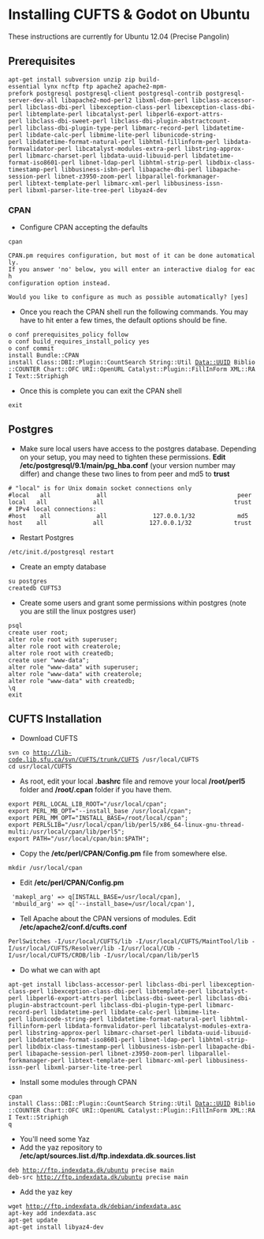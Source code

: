 = Installing CUFTS & Godot on Ubuntu =
These instructions are currently for Ubuntu 12.04 (Precise Pangolin)
== Prerequisites ==
 apt-get install subversion unzip zip build-essential lynx ncftp ftp apache2 apache2-mpm-prefork postgresql postgresql-client postgresql-contrib postgresql-server-dev-all libapache2-mod-perl2 libxml-dom-perl libclass-accessor-perl libclass-dbi-perl libexception-class-perl libexception-class-dbi-perl libtemplate-perl libcatalyst-perl libperl6-export-attrs-perl libclass-dbi-sweet-perl libclass-dbi-plugin-abstractcount-perl libclass-dbi-plugin-type-perl libmarc-record-perl libdatetime-perl libdate-calc-perl libmime-lite-perl libunicode-string-perl libdatetime-format-natural-perl libhtml-fillinform-perl libdata-formvalidator-perl libcatalyst-modules-extra-perl libstring-approx-perl libmarc-charset-perl libdata-uuid-libuuid-perl libdatetime-format-iso8601-perl libnet-ldap-perl libhtml-strip-perl libdbix-class-timestamp-perl libbusiness-isbn-perl libapache-dbi-perl libapache-session-perl libnet-z3950-zoom-perl libparallel-forkmanager-perl libtext-template-perl libmarc-xml-perl libbusiness-issn-perl libxml-parser-lite-tree-perl libyaz4-dev
=== CPAN ===
* Configure CPAN accepting the defaults
 cpan

 CPAN.pm requires configuration, but most of it can be done automatically.
 If you answer 'no' below, you will enter an interactive dialog for each
 configuration option instead.

 Would you like to configure as much as possible automatically? [yes] 
* Once you reach the CPAN shell run the following commands.  You may have to hit enter a few times, the default options should be fine.
 o conf prerequisites_policy follow
 o conf build_requires_install_policy yes
 o conf commit
 install Bundle::CPAN
 install Class::DBI::Plugin::CountSearch String::Util Data::UUID Biblio::COUNTER Chart::OFC URI::OpenURL Catalyst::Plugin::FillInForm XML::RAI Text::Striphigh  
* Once this is complete you can exit the CPAN shell
 exit
== Postgres ==
* Make sure local users have access to the postgres database.  Depending on your setup, you may need to tighten these permissions.  '''Edit /etc/postgresql/9.1/main/pg_hba.conf''' (your version number may differ) and change these two lines to from peer and md5 to '''trust'''
 # "local" is for Unix domain socket connections only
 #local   all             all                                     peer
 local   all             all                                     trust
 # IPv4 local connections:
 #host    all             all             127.0.0.1/32            md5
 host    all             all             127.0.0.1/32            trust
* Restart Postgres
 /etc/init.d/postgresql restart
* Create an empty database
 su postgres
 createdb CUFTS3
* Create some users and grant some permissions within postgres (note you are still the linux postgres user)
 psql
 create user root;
 alter role root with superuser;
 alter role root with createrole;
 alter role root with createdb;
 create user "www-data";
 alter role "www-data" with superuser;
 alter role "www-data" with createrole;
 alter role "www-data" with createdb;
 \q
 exit
==  CUFTS Installation ==
* Download CUFTS 
 svn co http://lib-code.lib.sfu.ca/svn/CUFTS/trunk/CUFTS /usr/local/CUFTS
 cd usr/local/CUFTS

* As root, edit your local '''.bashrc''' file and remove your local '''/root/perl5''' folder and '''/root/.cpan''' folder if you have them.
 export PERL_LOCAL_LIB_ROOT="/usr/local/cpan";
 export PERL_MB_OPT="--install_base /usr/local/cpan";
 export PERL_MM_OPT="INSTALL_BASE=/root/local/cpan";
 export PERL5LIB="/usr/local/cpan/lib/perl5/x86_64-linux-gnu-thread-multi:/usr/local/cpan/lib/perl5";
 export PATH="/usr/local/cpan/bin:$PATH";
* Copy the '''/etc/perl/CPAN/Config.pm''' file from somewhere else.
 mkdir /usr/local/cpan
* Edit  '''/etc/perl/CPAN/Config.pm'''
  'makepl_arg' => q[INSTALL_BASE=/usr/local/cpan],
  'mbuild_arg' => q['--install_base=/usr/local/cpan'],
* Tell Apache about the CPAN versions of modules.  Edit '''/etc/apache2/conf.d/cufts.conf''' 
 PerlSwitches -I/usr/local/CUFTS/lib -I/usr/local/CUFTS/MaintTool/lib -I/usr/local/CUFTS/Resolver/lib -I/usr/local/CUb -I/usr/local/CUFTS/CRDB/lib -I/usr/local/cpan/lib/perl5
* Do what we can with apt
 apt-get install libclass-accessor-perl libclass-dbi-perl libexception-class-perl libexception-class-dbi-perl libtemplate-perl libcatalyst-perl libperl6-export-attrs-perl libclass-dbi-sweet-perl libclass-dbi-plugin-abstractcount-perl libclass-dbi-plugin-type-perl libmarc-record-perl libdatetime-perl libdate-calc-perl libmime-lite-perl libunicode-string-perl libdatetime-format-natural-perl libhtml-fillinform-perl libdata-formvalidator-perl libcatalyst-modules-extra-perl libstring-approx-perl libmarc-charset-perl libdata-uuid-libuuid-perl libdatetime-format-iso8601-perl libnet-ldap-perl libhtml-strip-perl libdbix-class-timestamp-perl libbusiness-isbn-perl libapache-dbi-perl libapache-session-perl libnet-z3950-zoom-perl libparallel-forkmanager-perl libtext-template-perl libmarc-xml-perl libbusiness-issn-perl libxml-parser-lite-tree-perl
* Install some modules through CPAN
 cpan 
 install Class::DBI::Plugin::CountSearch String::Util Data::UUID Biblio::COUNTER Chart::OFC URI::OpenURL Catalyst::Plugin::FillInForm XML::RAI Text::Striphigh  
 q 
* You'll need some Yaz
* Add the yaz repository to '''/etc/apt/sources.list.d/ftp.indexdata.dk.sources.list''' 
 deb http://ftp.indexdata.dk/ubuntu precise main
 deb-src http://ftp.indexdata.dk/ubuntu precise main
* Add the yaz key
 wget http://ftp.indexdata.dk/debian/indexdata.asc
 apt-key add indexdata.asc
 apt-get update
 apt-get install libyaz4-dev
 
